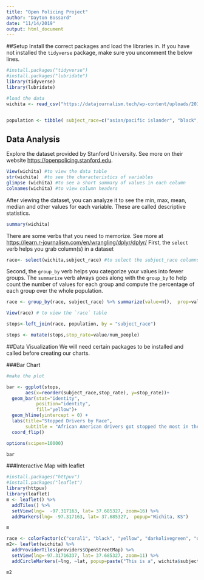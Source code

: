 ---
title: "Open Policing Project"
author: "Dayton Bossard"
date: "11/14/2019"
output: html_document
---
##Setup 
Install the correct packages and load the libraries in.
If you have not installed the `tidyverse` package, make sure you uncomment the below lines.

```{r setup, message=F, warning=F}
#install.packages("tidyverse") 
#install.packages("lubridate")
library(tidyverse)
library(lubridate)

#load the data
wichita <- read_csv("https://datajournalism.tech/wp-content/uploads/2019/10/wichita.csv")


population <- tibble( subject_race=c("asian/pacific islander", "black","hispanic","other/unknown","white"), num_people =c(19262, 42679, 63659, 13451, 246343))
```

## Data Analysis
Explore the dataset provided by Stanford University. See more on their website
 <https://openpolicing.stanford.edu>.
 
```{r discover-the-dataset}
View(wichita) #to view the data table
str(wichita)  #to see the characteristics of variables
glimpse (wichita) #to see a short summary of values in each column
colnames(wichita) #to view column headers

```
After viewing the dataset, you can analyze it to see the min, max, mean, median and other values for each variable. These are called descriptive statistics.

```{r run-basic-descriptive-statistics}
summary(wichita)
```

There are some verbs that you need to memorize. See more at <https://learn.r-journalism.com/en/wrangling/dplyr/dplyr/>
First, the `select` verb helps you grab column(s) in a dataset

```{r select-one-or-more-columns}
race<- select(wichita,subject_race) #to select the subject_race columns

```

Second, the `group_by` verb helps you categorize your values into fewer groups. The `summarize` verb always goes along with the `group_by` to help count the number of values for each group and compute the percentage of each group over the whole population.

```{r calculate-statistics-for-each-level-of-a-column }
race <- group_by(race, subject_race) %>% summarize(value=n(),  prop=value/nrow(.))

View(race) # to view the `race` table

```


```{r join-two-tables}
stops<-left_join(race, population, by = "subject_race")
```

```{r}
stops <- mutate(stops,stop_rate=value/num_people)
```


##Data Visualization
We will need certain packages to be installed and called before creating our charts.

###Bar Chart
```{r bar-chart}

#make the plot

bar <- ggplot(stops,
       aes(x=reorder(subject_race,stop_rate), y=stop_rate))+
  geom_bar(stat="identity", 
           position="identity", 
           fill="yellow")+
  geom_hline(yintercept = 0) +
  labs(title="Stopped Drivers by Race",
       subtitle = "African American drivers got stopped the most in the city of Wichita Kansas")+
  coord_flip()

options(scipen=10000)

bar
```

###Interactive Map with leaflet
```{r}
#install.packages("httpuv")
#install.packages("leaflet")
library(httpuv)
library(leaflet)
m <- leaflet() %>% 
  addTiles() %>% 
  setView(lng=  -97.317163, lat= 37.685327, zoom=16) %>% 
  addMarkers(lng= -97.317163, lat= 37.685327,  popup="Wichita, KS")

m
```


```{r}
race <- colorFactor(c("coral1", "black", "yellow", "darkolivegreen", "darkgrey"), domain=c("white", "black", "asian/pacific islander", "hispanic", "other/unknown"), ordered=TRUE)
m2<- leaflet(wichita) %>%
  addProviderTiles(providers$OpenStreetMap) %>% 
  setView(lng=-97.31716337, lat= 37.685327, zoom=11) %>% 
  addCircleMarkers(~lng, ~lat, popup=paste("This is a", wichita$subject_race, "and", wichita$subject_sex, "driver."), weight= 1, radius=2, color=~race(subject_race), stroke=F, fillOpacity=1)

m2
```




